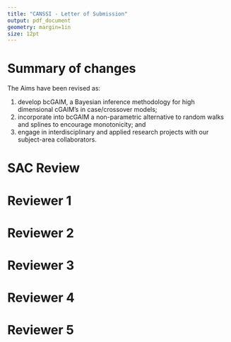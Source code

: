 ```yaml
---
title: "CANSSI - Letter of Submission"
output: pdf_document
geometry: margin=1in
size: 12pt
---
```


# Summary of changes


The Aims have been revised as:

1. develop bcGAIM, a Bayesian inference methodology for high dimensional cGAIM's in case/crossover models;
1. incorporate into bcGAIM a non-parametric alternative to random walks and splines to encourage monotonicity; and
1. engage in interdisciplinary and applied research projects with our subject-area collaborators.




# SAC Review

\begin{enumerate}
  \item \textit{Provide details about the mentoring of the HQP, linking HQP directly to specific mentors. Include details on the mentoring of the student at Laval and how the student will be a full participant in the team. Keep in mind that it is unusual for a postdoctoral fellow to play a major role in mentoring, without the involvement of a senior researcher.}
  
  The project will have 1 post-doctoral student, 2 graduate students (1 PhD student and 1 Master's student), and 2 undergraduate summer students per year. The post-doctoral student will split time between Toronto and Halifax, being supervised by Patrick Brown and Meredith Franklin while in Toronto and by Cindy Feng and Daniel Rainham while in Halifax. One of the graduate students will be at either the University of Toronto or Dalhousie University, and the other will be INRS in Quebec. If the first graduate student is at the University of Toronto, they will be supervised by Patrick Brown and Meredith Franklin. If they are at Dalhousie University, they will be supervised by Cindy Feng and Daniel Rainham. The student at INRS will be supervised by Fateh Chebana.
  
  \textbf{ADD}: A comment about Laval?
  
  \item \textit{Clarify how the team will function and how team members will interact and collaborate. Describe the roles of the lead investigators in the project and research.}
  
  There will be weekly meetings between students and their students. If students are involved in more than one project, they may attend more than one meeting. There will also be a virtual monthly meeting involving all team members, where students or supervisors will provide updates on their projects and if possible one student will present their research to the group. 
  
  \textbf{ADD}: the roles of the lead investigators.
  
  
  \item \textit{Provide more details on how the aims associated with the application are related to the statistical methodology.}

The Aims have been revised to focus on the methodological contributions, and how the applications motivate the statistical work is more clearly explained.  The practical problem to be addressed is assessing how multiple air quality and environmental risk factors (at different time lags) affect short term mortality when the effects are non-linear and the variables strongly correlated.  The likelihood surface could well be flat and have many ridges. We need to be able to identify which parameters or combinations thereof can and cannot be well identified by the data.


  
  \item \textit{Briefly describe the available data sets and the confounders present therein.}
  
  The daily air pollution data is from the National Air Pollution Surveillance (NAPS) Program, a network of 250 stations across Canada that is managed by Environment Canada and Environment and Climate Change Canada. Potential environment confounders for the air pollution model, such as temperature and humidity, is from Environment and Climate Change Canada. The COVID-19 data is from official data sources provided by provincial authorities. These data sets are all publicly available. The daily health outcome data is provided courtesy of Health Canada and INSPQ (the Quebec Public Health Institute), and is not publicly available. The daily health outcome data provided by Health Canada is aggregated count data at the census tract or city level. Depending on the province in question, the COVID-19 case and mortality data has variables such as age, socio-economic status, and so on. Since the multi-pollutant model and COVID-19 models are being developed separately, the data sets identified for each model will be combined for use in each model. 


  \item \textit{Discuss why you model mortality from asthma, rather than occurrence.}
  
  The bcGAIM can be fit to any health outcome of interest. For multi-pollutant model, the outcome will be chosen in consultation with epidemiologists we are collaborating with. The air quality health index will be based off of the relative risks estimated by the multi-pollutant model. For the COVID-19 model, the outcome of interest is COVID-19 mortality. For the other epidemiological applications, the outcome of interest would be specialized to the application. For example, if the outcome of interest is asthma, we would use asthma as the response variable. If the outcome of interest is pneumonia, we would use pneumonia as the response variable. In summary, the outcome used to fit the bcGAIM model can be chosen based on the application. If the covariates input into $s$ are pollutants, we can convert the estimated relative risks into an outcome specific air quality index if we desired. In summary, the outcome chosen when modeling with the bcGAIM depends on the research question being considered. 
  
  \item \textit{Detail the technical challenges to be addressed, provide references to what is already known and clearly state what is to be developed. In your discussion, include the following.}
  
  \begin{enumerate}
  \item \textit{Provide explicit information on the kinds of constraints you will place on the prior distributions. Provide more extensive references to the literature on shape constrained models.}
      
  We now elaborate on the monotonic non-parametric effect.  We will consider three approaches: basis function methods along the lines of @ramsay1998, process projections of @lin2014, and a novel methodology of a random walk with skew-normal increments.

      
  \item \textit{Describe the challenges of introducing Bayesian approaches.}

  There are three main challenges to be addressed:  finding a parametrization of bcGAIM which clearly separates combinations of parameters which are well identified and those which are weakly identified by the data; creating an MCMC algorithm which mixes well when the dimensionality is large and the likelihood surface flat; developing an INLA-like algorithm which is more easily automated than MCMC.  We now elaborate on these challenges in the proposal.

      
  \item \textit{You propose to initiate the models in STAN. Does this mean the research is very straightforward? If not, what are the challenges?}
      
  It is unlikely that the most straightforward parametrization of bcGAIM will work well in Stan when the dimensionality is high.  Finding an efficient implementation in Stan and developing alternatives to Stan are two of the key challenges.  Developing a non-parametric model which is monotone (or encourages monotonicity) is another challenge.
      
  \end{enumerate}
  
\end{enumerate}

\clearpage


# Reviewer 1 

\begin{enumerate}
  \item \textit{From a methodological perspective, the proposed extensions are not particularly novel. However, the application of Bayesian nonparametric regression in the context of air pollution epidemiology is novel.}
  
  The \textit{Research Aims} contains additional details on the proposed extensions in the bcGAIM. Of these, the "nested model" construction of shape-constrained priors for Gaussian processes and the approximations proposed to render the hierarhical model less computationally demanding are perhaps more novel than they may have appeared in the LOI. 

\end{enumerate}

\clearpage 

# Reviewer 2 

\begin{enumerate}

  \item \textit{What sort of research would be needed to construct the new bcAQHI once the new bcGAIM is built and computationally implemented?}
  
  With a Poisson response distribution and the response variable being the appropriate health outcome, the bcGAIM will output a relative risk for every combination of (measured or forecasted) pollutant values input into the model. The bcAQHI will take the relative risks as inputs and output warnings, based on cutpoints for the relative risk. The key task is determining the cutpoints, which we may do in a model-based way or using expert knowledge. Finally, forecasted pollutant values for next-day predictions will be provided by Environment Canada. 
  
  \item \textit{The cGAIM itself is by no means a new idea. The original model for a single group (K=1) goes back to Hardle (1993). In fact, one seems to get Hardle’s model if one drops the fk’s from the model. Wang et. al. (2015) presents a multigroup version (K>1) to get around the curse of dimensionality, the whole point of this approach. But special cases were published between 1993 and 2015.}
  
  There are new features in the cGAIM  -- it considers constraints and groupwise additive index terms, while much of the existing literature only considers one or the other. While Hardle, Hall, and Ichimura (1993) examine a single index model and Wang et. al. (2015) consider a multiple index model, neither consider constraints. Two papers that consider constrained estimation are Xia and Tong (2006), where the authors constrain $s$ to be monotonic and the components of $\alpha$ to be non-decreasing, and Fawzi et al. (2016), where the authors constrain the components of $\alpha$ to be non-negative and sum to one but do not constrain $s$. In comparison, the cGAIM allows any linear constraint to be placed on $\alpha$ and different shape constraints on $s$ including monotonicity, convexity, and concavity (Masselot et. al., 2020). Additional comparisons between the cGAIM and bcGAIM are given in the $\textit{Research Aims}$ section.
  
  \item \textit{The third main topic seems the most novel in as much as it will show how the new bcAQHI might be used to assess COVID-19 mortality. Of course, it would seem more reasonable to me to build a new bcAQHI designed specifically for that purpose. And that led me to wonder about the health outcome to be used to fit the bcGAIM-the all-causes mortality-to get the alpha and in turn the index. For example, ozone would seem more relevant as a risk index for asthma and PM~2.5~ for COPD. Why not just publish the pollutant concentrations themselves?}
  
  The bcGAIM is a modeling framework - it describes fixed effects, smooth functions of confounders, and a smooth function of a linear combination of covariates. For the multi-pollutant model, the bcGAIM estimates the relative risk of an observed air pollutant mixture, which is transformed into the bcAQHI by identifying cutpoints for the relative risk. If we would like to estimate relative risks, we would use the bcGAIM. If we would like to determine levels to provide warnings, we would transform the bcGAIM into an application-specific bcAQHI. For the COVID-19 model, we would like to report relative risks. For this application, we would fit the bcGAIM using COVID-19 mortality to estimate the relative risk of the pollutant mixture. We would also use COVID-19 specific fixed effects and confounders for this model. If desired, we could apply cutpoints to the estimated relative risks to obtain warning levels COVID-19 specific air quality index.  
  
  Regarding the pollutant concentrations, in Canada they are publicly available via the National Air Pollution Surveillance (NAPS) Program. However, it is very difficult to understand their health effects without using a model-based approach. For the multi-pollutant model, the key benefit of the bcGAIM (and the bcAQHI) is that it provides an ease of interpretation for these health effects that just publishing data does not. Compared to single-pollutant models, it provides a measure of the relative risk of the mixture of air pollutants in the ambient air. Moreover, this is a much better representation of the health risks an individual will face than what is estimated by a single pollutant model. 
  
  \item \textit{The conversion of the cGIAM to a bcGIAM should be feasible. A major challenge will be the big data problem since daily health counts for all-cause mortality will be modeled, and this using a semi-parametric model. But the task would be simplified by the intended approach of designing a different model for each Canadian city, how many we don’t know. But they do not intend to incorporate random city effects in the Bayesian framework to enable strength to be borrowed deficiency in the intended approach, but perhaps a compromise needed for feasibility.}
  
  There are significant challenges relating to the size of the data. We will be examining 25+ regions in Canada over a 20+ year period (6,000+ days) of daily data. Fitting the bcGAIM to each city independently is computationally feasible, while fitting a hierarchical model across 25 regions is less feasible but perhaps more desirable. We have given further thought to this goal since submitting the LOI, and will be implementing various Laplace approximations in the target density to lessen the computational burden. This would allow us to produce estimates of the relative risks of the pollutant mixture using a hierarchical model. The details of the proposed approximation are discussed in the $\textit{Research Aims}$ section.
  
  \item \textit{A complicated issue and I had to do a lot of digging to figure out how the team of Investigators was assembled. In part, this involves those listed as Collaborators. The LOI could have done a better job of clarifying the links of the Investigators and Collaborators in the proposed project.}
  
  There are four investigators in the project. Patrick Brown and Meredith Franklin are at the University of Toronto, while Cindy Feng is at Dalhousie University in Halifax. A collaborator, Daniel Rainham, is also at Dalhousie University. The fourth investigator, Fateh Chebana, is at INRS in Quebec. Patrick has relations with Health Canada and is currently researching the effects of air pollution, while Fateh has relations with INSPQ and worked with Pierre Masselot to develop the cGAIM. Cindy Feng and Daniel Rainham... \textbf{ADD}: more details
  
  There is one postdoctorate, one PhD, and one Master's student involved in the project. The postdoctorate student will split time between the University of Toronto and Dalhousie University. When in Toronto, his activities will be supervised by Patrick and Meredith. When in Halifax, his activities will be supervised by Cindy and Daniel. One graduate student will be based at the University of Toronto and co-supervised by Patrick and Meredith. The other will be based at INRS and supervised by Fateh. The graduate students will also spend summer sessions at the home institutions of the other investigators. Finally, the undergraduate summer students will be under the supervision of the investigator that applied for their funding. The \textit{Anticipated Roles of Trainees} and \textit{Anticipated Organization of Collaboration} sections contain more details on how collaboration is organized, and the role of the investigators. 
  
  \item \textit{It is challenging to coordinate and run such a program successfully and we don’t get a clear impression from the LOI that the applicants have thought about this issue very much. What is clear is that it is designed to provide the pipeline from data through to the AQHI. That is excellent. What is not clear is how the collaboration is to be managed and what I for one would like to see if a proposal is invited is an active group interaction plan.}

  Regarding organization, there will be weekly meetings between supervisors and trainees. Trainees that are working on more than one project may attend more than one weekly meeting, particularly if they are working with off-site collaborators. The postdoctoral student will organize a monthly meeting that everyone attends, which will be held virtually. Each trainee will be supervised by one or more of the investigators, and the postdoctoral student will split time between locations to facilitate knowledge transfer and to help build team cohesion.
  
  \item \textit{The discussion of the bcGIAM is well done including the parts about the implementation of the computation strategies. But the LOI should have explained it better. For a start the big picture with its three main objectives should have been better described in general terms and how they relate to one another before diving into details re the cGIAM.}
  
  The bcGAIM project has three research objects: to develop a multi-pollutant air quality health index (AQHI), to develop multi-pollutant exposure models for various health effects, and to investigate how mixtures of pollutants affects daily COVID-19 mortality. These three tasks are all applications of the bcGAIM. The bcAQHI is derived from the relative risks estimated by the bcGAIM, the exposure models are bcGAIM models (with different fixed effects, smooth functions, and mixtures), and the COVID-19 model is the bcGAIM with daily COVID-19 mortality as the outcome. Thus, the methodological innovations are found in the bcGAIM, namely in developing interpretable priors and implementing approximate inference algorithms. The research aims - the bcAQHI, epidemiological studies, and COVID-19 studies - are potential high-impact applications of the bcGAIM that we will be pursuing. 

\end{enumerate}
  

\clearpage 

# Reviewer 3 

\begin{enumerate}

  \item \textit{The naive case fatality rate that the investigators plan to explore with regard to Objective 3 is subject to errors caused by an undercount of both the numerator and the denominator and known to be a poor measure of the mortality risk of the disease.}

  While reported COVID-19 mortality rates are subject to reporting error and there may be inaccuracies in the reported data, it is the best data available. If there are anomalies such as persistent under-reporting, under-reporting on weekends or holidays, different inclusion criteria (long-term care cases and deaths may not be reported in some regions), or any others we can address them during data processing or model-fitting. For instance, we can add a day-of-the-week effect to account for delayed reporting on weekends, have the model impute missing values, or relate cases and deaths to help detect systematic under-reporting.
  
  \item \textit{Although four methodological advancements of the bcGAIM are listed in the Methods section, those seem to be rather incremental changes of the cGAIM.}
  
  The \textit{Research Aims} section has additional material explaining the differences between the cGAIM and bcGAIM. The major benefit is in quantifying the uncertainty of $\alpha$. Secondary benefits include being able to specify the strength of the monotonicity constraint, and the ability to extend the bcGAIM to additional smooth functions $s$ or additional covariates in each $s$. As detailed in \textit{Research Aims}, quantifying the uncertainty in the estimate of $\alpha$ is crucial for conducting inference with the multi-pollutant model. The extensibility of the bcGAIM and being able to control the strength of the shape constraint are also important features that will play an important role when in developing the multi-pollutant model. 
  
  \item \textit{How the bcGAIM helps with developing a simple, intuitive air quality index that simultaneously accounts for the health effects of multiple air pollutants is not explained}.
  
  This was clarified in the response to the first question by Reviewer 2. 

  \item \textit{The potential for impact in statistics and inferential data science seems to be marginal considering that methodological advancements of the bcGAIM listed in the Methods section are deemed to be rather incremental changes of the cGAIM.}
  
  The bcGAIM has novel innovations that will enable new statistical reasoning to applied to mixtures of interest, such as in the multi-pollutant problem. There are a number of statistical challenges in developing the bcGAIM. For one, fitting a model to daily observations across 25+ regions in Canada is a significant computational task. The bcGAIM attempts to address this by applying a (non-linear) one-dimensional function to a linear combination of related covariates, which both eases the computational burden and improves the interpretability of the model. To accomplish this, we must set shape-constrained priors on $s$ and estimate $\alpha$. These are both challenging problems and are discussed in more detail in the $\textit{Research Aims}$ section. It also has additional material to clarify the differences between the cGAIM and bcGAIM.
  
\end{enumerate}


\clearpage 

# Reviewer 4 

\begin{enumerate}

  \item \textit{The team has the potential to provide an excellent environment for interdisciplinary training of students. It would be helpful to add the names of the faculty supervisors/collaborators to the mentoring plan. The part for the roles of personnel could be further clarified.}
  
  Clarification can be found in the answer to the second question posed by Reviewer 2, as well as the \textit{Anticipated Roles of Trainees} and \textit{Anticipated Organization of Collaboration} sections. These two sections contain more details on how collaboration is organized, and the role of the investigators. 

\end{enumerate}


\clearpage 

# Reviewer 5 

\begin{enumerate}

  \item \textit{A potential weakness would be that while well motivated by multi-pollutant modeling, the investigators could strengthen the proposal by identifying other applications where this form of model would be applicable.}
  
  The \textit{Research Aims} section contains a brief discussion of other applications, with some further discussion in  \textit{Anticipated Roles of Trainees}.
  
  \item \textit{What is the relationship between the linear combination that goes into the smooth function and the air quality index? How will the index provide measures that indicate it is safe or not based on the smooth function and or linear combination of the exposures? In terms of data, is this based on hospital admissions (asthma or other conditions or only mortality). More details on data sources related to aims would be helpful.}
  
  The bcGAIM estimates the relative risk of the linear combination of the pollutants, and is translated into an air quality index based on cutpoints on the levels of the relative risk. For the air quality index, we are collaborating with epidemiologists and they will advise on the appropriate health outcome to use for the air quality index. 
  
  \item \textit{While the researchers describe this as a constrained or shape constrained model, the proposal lacks details about what shape constraints are desired. There is a significant literature on Bayesian shape constrained modeling (monotonicity in particular) but limited references are provided. How does the proposed research build on this and what will be novel and contribute to general statistical methodology? Is this a straightforward model to fit in STAN or code directly or are there methodological advancements to be made there?}
  
  The \textit{Research Aims} section contains additional details on the bcGAIM, more extensive references to the literature on shape-constrained inference, and details on the challenges to fitting the bcGAIM in Stan. 
  
  \item \textit{The researchers cite Stringer et. al. (2020) as developing a Bayesian single pollutant version of a case-crossover model using non-MCMC methods such as Integrated Nested Laplace Approximations (INLA). Given the space limitations of the proposal it is not clear that such results will immediately carry over to the Bayesian shape constrained model where both the (constrained) smooth function of the linear combination of the exposures, the weights in the linear combination of exposures and the smooth functions of confounders has to be estimated, in addition to the other smooth functions of confounders. INLA like methods have been used to solve an array of complex problems, so this may be feasible. While this might provide computational efficiencies in point estimation, how does this address the importance of uncertainty quantification of the Bayesian model over the frequentist model of Masselot et. al. (2020)?}
  
  The \textit{Research Aims} section gives more detail on the INLA-like approximation. To summarize those additions, the bcGAIM has link function $g(\lambda_{t}) = X^{T}\beta + s( \alpha^{T} Z_{t}) + f_{1}(W_{1,t}) + \ldots + f_{K}(W_{K,t})$. Conditional on $\alpha$, we can simplify the estimation problem by considering parameters $\phi$, $\theta$, and $\alpha$ and estimating $\pi( \eta | Y, \theta, \alpha)$, $\pi( \alpha | Y, \theta )$, $\pi(\theta | Y)$, and $\pi(\eta | Y) = \int \pi(\eta | Y, \theta, \alpha) \pi( \theta | Y, \alpha ) \pi( \alpha | Y) d\theta d\alpha$ (the last one numerically). The Laplace approximation can be applied to $\pi(\eta | Y, \theta, \alpha)$ and $\pi(\theta | Y)$ (within Stan), and $\pi( \theta | Y, \alpha )$ can be estimated using HMC. We will also develop an approximation of $\pi( \theta | Y, \alpha )$ outside of Stan. We will release both Stan models (exact and approximate), as well as the standalone approximate inference algorithm, in an R package.
  
  \item \textit{In discussing priors to induce shape constraints, the proposal rejects the idea of placing a prior on the expansion of the smooth function, but rather to place it directly on $s$. What types of priors on functions spaces are going to be used; Gaussian Process priors or others? How are the constraints incorporated?}
  
  We will be considering shape constraints on Gaussian processes, a widely used and flexible class of functions. The shape constraints would be incorporated by re-parameterizing the Gaussian process, or exploiting its structure to enforce the desired shape constraint. Ideally, a re-paramterization would create a parameter whose value directly relates to the shape constraint. For example, Kamal et. al. (2020) proposes a re-parameterization of the anisotropic Matern function where one parameter controls the anisotropic ratio of the Matern random field, and another the anisotropic angle. Alternatively, the Guassian process contains mathematical structure that allows us to introduce an object that plays a similar role. The $\textit{Research Aims}$ section contains a brief discussion of shape-constrained Bayesian inference, and additional discussion on our approach to developing shape-constrained priors. 
  
  \item \textit{While the impact of pollutant exposure and COVID-19 exposure is suggested by Wu et. al. (2020), how does this model relate to the models for total mortality? Will this be a joint model for COVID versus non COVID deaths with common smooth s function or different smoothed functions? Or will there be different linear combinations of exposures or the same? Or will this utilize the proposed Air-Quality index? What data are available and do they provide the necessary information about potential confounders or other covariates? (socio-economic status, access to health insurance, housing status (group living such as nursing homes, dorms, single family, number of family members etc) co-morbidities, etc. Are individual level data available or is this aggregated data at say a county level? Missing data is clearly an issue with COVID-19 deaths but is not addressed.}
  
  To investigate the relationship between air pollution and COVID-19 mortality, we will fit the bcGAIM to COVID-19 mortality. The granularity of COVID-19 case and mortality reporting varies widely depending on the reporting region. In Canada, the Government of Ontario's Treasury Board Secretariat provides many COVID-19 data sets, including "Long-Term Care Home COVID-19 Data", "Confirmed positive cases of COVID-19 in Ontario", and "Status of COVID-19 cases in Ontario". The "Confirmed positive cases of COVID-19 in Ontario" data set contains age, gender, location (by public health unit), and the patient outcome. The "Status of COVID-19 cases in Ontario" data set contains daily tests completed, test outcomes, case outcomes, current hospitalizations, and current patients in ICUs. 
  
  It is important to note that none of these data sets were available at the time of our LOI submission. The Government of Ontario has gradually made additional information available to the public, a trend that will likely continue in Ontario and other reporting regions. It's very reasonable to expect more data in Ontario (and elsewhere) to be made available over time. Already, we have access to rich COVID-19 data sets for Ontario. We can incorporate demographic and socio-economic variables at the census tract or city-level, which is similar to the county-level aggregation seen in Wu et. al. (2020). We could, for example, compare COVID-19 mortality in low-income vs. high-income regions, in majority white vs. majority minority regions, or in densely populated vs. less densely populated regions. 
  
  The John Hopkins COVID-19 Github page lists their data sources. In the United States, reporting is done by state agencies and occasionally by large cities such as New York and Illinois. The finest resolution these regions report data most often aggregated at the county-level, and variables such as age, gender, and race/ethnicity are usually provided. Many regions also provide hospitalization and ICU data. We can again introduce demographic or socio-economic variables at the country-level. While there are still data limitations, fairly rich COVID-19 data sets are available today that will allow us to conduct meaningful inquiries into the relationship between COVID-19 and air pollution exposure. 
  
  \item \textit{As this is a very application motivated proposal it would be useful to know what data are available for each of the aims and how they will be integrated.}
  
  The daily air pollution data is from the National Air Pollution Surveillance (NAPS) Program, a network of 250 stations across Canada that is managed by Environment Canada and Environment and Climate Change Canada. Potential environment confounders for the air pollution model, such as temperature and humidity, is from Environment and Climate Change Canada. The COVID-19 data is from official data sources provided by provincial authorities. These data sets are all publicly available. The daily health outcome data is provided courtesy of Health Canada and INSPQ (the Quebec Public Health Institute), and is not publicly available. 
  
  The bcGAIM is a general model - it contains fixed effects $\beta$, smooth functions of potential confounders $f = (f_{1},\ldots,f_{k})$, and a smooth function of a linear combination $s$ whose coefficients $\alpha$ are also of interest. In our applications, the response is a mortality or morbidity outcome of interest. We will be fitting two versions of the bcGAIM to these two problems - one for the multi-pollutant model that produces the bcAQHI, and one for the COVID-19 investigation. The response for the COVID-19 model will be COVID-19 mortality, and it will also have different fixed effects and confounders. More details on data sources related to the COVID-19 model are provided in the response to the previous question. 
  
  The daily health outcome data provided by Health Canada is aggregated count data at the census tract or city level. Depending on the province in question, the COVID-19 case and mortality data has variables such as age, socio-economic status, and so on. Since the multi-pollutant model and COVID-19 models are being developed separately, the data sets identified for each model will be combined for use in each model. It is less likely they will be combined across models, as discussed in the previous response.

  \item \textit{The proposal mentions developing random effects in the smooth function. What do these capture and what is the motivation? i.e spatial random effects, treating the weights as random effects (to allow spatial variation). Additional clarity would be helpful.}
  
  By random effects, we are referring to Gaussian processes such as random walks. For the hierarchical multi-pollutant model, we will likely also include a city-level spatial random effect. 
  
\end{enumerate}